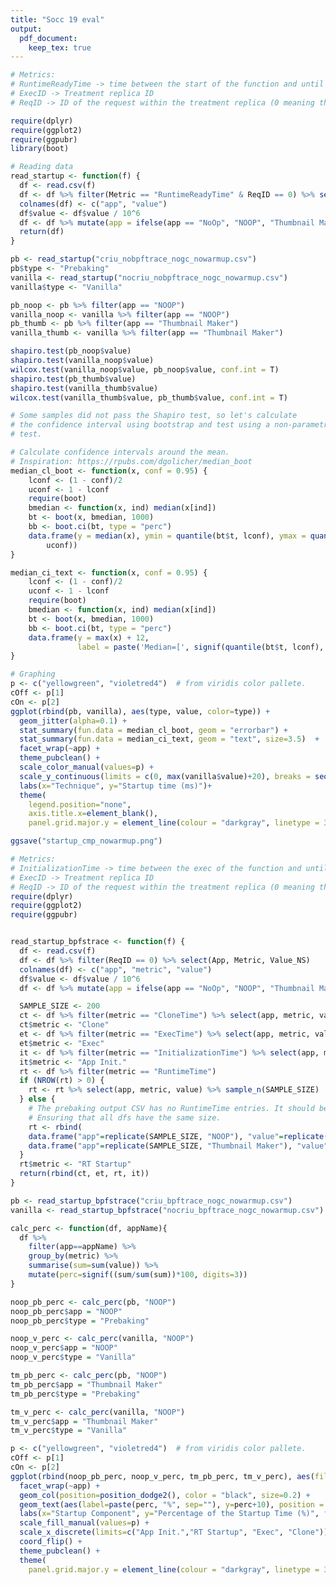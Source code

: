 ```yaml
---
title: "Socc 19 eval"
output:
  pdf_document:
    keep_tex: true
---
```


```r
# Metrics:
# RuntimeReadyTime -> time between the start of the function and until it is ready to start serving requests.
# ExecID -> Treatment replica ID
# ReqID -> ID of the request within the treatment replica (0 meaning the first request)

require(dplyr)
require(ggplot2)
require(ggpubr)
library(boot)

# Reading data
read_startup <- function(f) {
  df <- read.csv(f) 
  df <- df %>% filter(Metric == "RuntimeReadyTime" & ReqID == 0) %>% select(App, Value_NS)
  colnames(df) <- c("app", "value")
  df$value <- df$value / 10^6 
  df <- df %>% mutate(app = ifelse(app == "NoOp", "NOOP", "Thumbnail Maker"))
  return(df)
}

pb <- read_startup("criu_nobpftrace_nogc_nowarmup.csv")
pb$type <- "Prebaking"
vanilla <- read_startup("nocriu_nobpftrace_nogc_nowarmup.csv")
vanilla$type <- "Vanilla"

pb_noop <- pb %>% filter(app == "NOOP")
vanilla_noop <- vanilla %>% filter(app == "NOOP")
pb_thumb <- pb %>% filter(app == "Thumbnail Maker")
vanilla_thumb <- vanilla %>% filter(app == "Thumbnail Maker")

shapiro.test(pb_noop$value)
shapiro.test(vanilla_noop$value)
wilcox.test(vanilla_noop$value, pb_noop$value, conf.int = T)
shapiro.test(pb_thumb$value)
shapiro.test(vanilla_thumb$value)
wilcox.test(vanilla_thumb$value, pb_thumb$value, conf.int = T)

# Some samples did not pass the Shapiro test, so let's calculate
# the confidence interval using bootstrap and test using a non-parametric
# test.

# Calculate confidence intervals around the mean.
# Inspiration: https://rpubs.com/dgolicher/median_boot
median_cl_boot <- function(x, conf = 0.95) {
    lconf <- (1 - conf)/2
    uconf <- 1 - lconf
    require(boot)
    bmedian <- function(x, ind) median(x[ind])
    bt <- boot(x, bmedian, 1000)
    bb <- boot.ci(bt, type = "perc")
    data.frame(y = median(x), ymin = quantile(bt$t, lconf), ymax = quantile(bt$t, 
        uconf))
}

median_ci_text <- function(x, conf = 0.95) {
    lconf <- (1 - conf)/2
    uconf <- 1 - lconf
    require(boot)
    bmedian <- function(x, ind) median(x[ind])
    bt <- boot(x, bmedian, 1000)
    bb <- boot.ci(bt, type = "perc")
    data.frame(y = max(x) + 12,
               label = paste('Median=[', signif(quantile(bt$t, lconf), 2), ', ', signif(quantile(bt$t, uconf), 2),']', sep=""))
}

# Graphing
p <- c("yellowgreen", "violetred4")  # from viridis color pallete.
cOff <- p[1]
cOn <- p[2]
ggplot(rbind(pb, vanilla), aes(type, value, color=type)) +
  geom_jitter(alpha=0.1) +
  stat_summary(fun.data = median_cl_boot, geom = "errorbar") +
  stat_summary(fun.data = median_ci_text, geom = "text", size=3.5)  +
  facet_wrap(~app) +
  theme_pubclean() +
  scale_color_manual(values=p) +
  scale_y_continuous(limits = c(0, max(vanilla$value)+20), breaks = seq(0, max(vanilla$value), by = 50)) +
  labs(x="Technique", y="Startup time (ms)")+
  theme(
    legend.position="none",
    axis.title.x=element_blank(),
    panel.grid.major.y = element_line(colour = "darkgray", linetype = 3))

ggsave("startup_cmp_nowarmup.png")
```

```r
# Metrics:
# InitializationTime -> time between the exec of the function and until it is ready to start serving requests.
# ExecID -> Treatment replica ID
# ReqID -> ID of the request within the treatment replica (0 meaning the first request)
require(dplyr)
require(ggplot2)
require(ggpubr)


read_startup_bpfstrace <- function(f) {
  df <- read.csv(f) 
  df <- df %>% filter(ReqID == 0) %>% select(App, Metric, Value_NS)
  colnames(df) <- c("app", "metric", "value")
  df$value <- df$value / 10^6
  df <- df %>% mutate(app = ifelse(app == "NoOp", "NOOP", "Thumbnail Maker"))

  SAMPLE_SIZE <- 200
  ct <- df %>% filter(metric == "CloneTime") %>% select(app, metric, value) %>% sample_n(SAMPLE_SIZE)
  ct$metric <- "Clone"
  et <- df %>% filter(metric == "ExecTime") %>% select(app, metric, value) %>% sample_n(SAMPLE_SIZE)
  et$metric <- "Exec"
  it <- df %>% filter(metric == "InitializationTime") %>% select(app, metric, value) %>% sample_n(SAMPLE_SIZE)
  it$metric <- "App Init."
  rt <- df %>% filter(metric == "RuntimeTime")
  if (NROW(rt) > 0) {
    rt <- rt %>% select(app, metric, value) %>% sample_n(SAMPLE_SIZE)
  } else {
    # The prebaking output CSV has no RuntimeTime entries. It should be 0.
    # Ensuring that all dfs have the same size.  
    rt <- rbind(
    data.frame("app"=replicate(SAMPLE_SIZE, "NOOP"), "value"=replicate(SAMPLE_SIZE, 0), "metric"=replicate(SAMPLE_SIZE, "0")),
    data.frame("app"=replicate(SAMPLE_SIZE, "Thumbnail Maker"), "value"=replicate(SAMPLE_SIZE, 0), "metric"=replicate(SAMPLE_SIZE, "0")))
  }
  rt$metric <- "RT Startup"
  return(rbind(ct, et, rt, it))
}

pb <- read_startup_bpfstrace("criu_bpftrace_nogc_nowarmup.csv")
vanilla <- read_startup_bpfstrace("nocriu_bpftrace_nogc_nowarmup.csv")

calc_perc <- function(df, appName){
  df %>%
    filter(app==appName) %>%
    group_by(metric) %>%
    summarise(sum=sum(value)) %>%
    mutate(perc=signif((sum/sum(sum))*100, digits=3))
}

noop_pb_perc <- calc_perc(pb, "NOOP")
noop_pb_perc$app = "NOOP"
noop_pb_perc$type = "Prebaking"

noop_v_perc <- calc_perc(vanilla, "NOOP")
noop_v_perc$app = "NOOP"
noop_v_perc$type = "Vanilla"

tm_pb_perc <- calc_perc(pb, "NOOP")
tm_pb_perc$app = "Thumbnail Maker"
tm_pb_perc$type = "Prebaking"

tm_v_perc <- calc_perc(vanilla, "NOOP")
tm_v_perc$app = "Thumbnail Maker"
tm_v_perc$type = "Vanilla"

p <- c("yellowgreen", "violetred4")  # from viridis color pallete.
cOff <- p[1]
cOn <- p[2]
ggplot(rbind(noop_pb_perc, noop_v_perc, tm_pb_perc, tm_v_perc), aes(fill=type, y=perc, x=metric)) +
  facet_wrap(~app) +
  geom_col(position=position_dodge2(), color = "black", size=0.2) +
  geom_text(aes(label=paste(perc, "%", sep=""), y=perc+10), position = position_dodge(width=1), size=2.5)+
  labs(x="Startup Component", y="Percentage of the Startup Time (%)", fill="Technique:")+
  scale_fill_manual(values=p) +
  scale_x_discrete(limits=c("App Init.","RT Startup", "Exec", "Clone")) +
  coord_flip() +
  theme_pubclean() +
  theme(
    panel.grid.major.y = element_line(colour = "darkgray", linetype = 3))
```